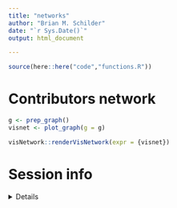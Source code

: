 ```yaml
---
title: "networks"
author: "Brian M. Schilder"
date: "`r Sys.Date()`"
output: html_document

---
```


```r
source(here::here("code","functions.R"))
```

# Contributors network

```r
g <- prep_graph()
visnet <- plot_graph(g = g)

visNetwork::renderVisNetwork(expr = {visnet})
```





# Session info
<details>
```r
utils::sessionInfo()
```
</details>